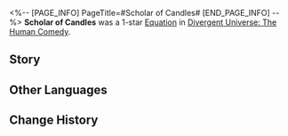 <%-- [PAGE_INFO]
PageTitle=#Scholar of Candles#
[END_PAGE_INFO] --%>
{{Removed|Equation}}
{{Equation Infobox
|period   = The Human Comedy
|rarity   = 1
|path1    = Remembrance*3
|path2    = Preservation*2
|effect   = Increases Character's CRIT DMG by {{Color|h|50%}}. When a character takes fatal DMG, their HP will become 1, and they will obtain a Shield equal to {{Color|h|100%}} of their Max HP before entering a Freeze state that cannot be dispelled, lasting for {{Color|h|1}} turn(s). While in this state, their HP cannot be restored, and the team can trigger this effect {{Color|h|3}} time(s) at most. Before the triggers are completely consumed, increase characters' CRIT DMG by {{Color|h|50%}}.
|mentions = 
}}
'''Scholar of Candles''' was a 1-star [[Divergent Universe: The Human Comedy/Equations|Equation]] in [[Divergent Universe: The Human Comedy]].

==Story==
{{Description|In the cramped library, you slowly leaf through the book, but the pages have been devoured by worms. The million defenders of the Battle of Yolanda happen to be ravaged by the bookworms. In that case, how could they withstand the onslaught of the True Sting? Furiously, you turn to the next chapter and find, much to your chagrin, that Nevado's death is falsely written. The chapter claims that he is still alive, and he is merely hiding in the shadows of a small asteroid belt.<br /><br />That is outright absurd! You've decided to fix these memories, filling up the gaps by seeking the truth in the sepia past. Then, you will cut away the twisted and fabricated chapters to set the records straight. Finally, you mend the wounds of the tattered book and wait until the bleeding stops before you smooth the pages and put it back in the library and archives.<br /><br />You are the repairman of history who fills in the missing holes and purges the tainted past.}}
<!--
==Gameplay Notes==
* 
-->
==Other Languages==
{{Other Languages
|en   = Scholar of Candles
|zhs  = 烛墨学者
|zht  = 燭墨學者
|ja   = {{Rubi|燭炭学者|しょくたんがくしゃ}}
|ko   = 캔들 학자
|es   = Erudit{{MC|f=a|m=o}} candelógraf{{MC|f=a|m=o}}
|fr   = Érudit à la chandelle
|ru   = Учёный свечей
|th   = นักวิชาการแห่งลำเทียน
|vi   = Học Giả Candelagraphos
|de   = Candelagraphos
|id   = Scholar of Candles
|pt   = Acadêmico de Velas
}}

==Change History==
{{Change History|2.3}}